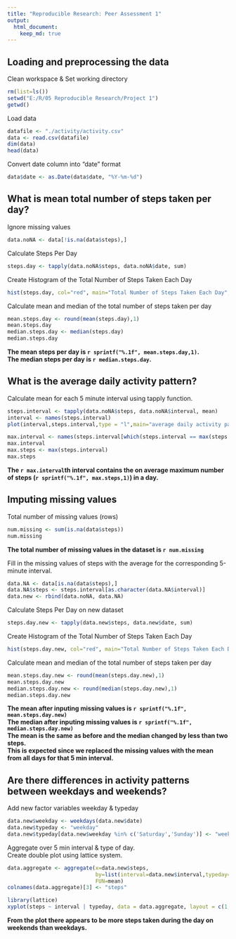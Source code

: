 ```yaml
---
title: "Reproducible Research: Peer Assessment 1"
output: 
  html_document:
    keep_md: true
---
```


## Loading and preprocessing the data
Clean workspace & Set working directory
```r
rm(list=ls())
setwd("E:/R/05 Reproducible Research/Project 1")
getwd()
```

Load data
```r
datafile <- "./activity/activity.csv"
data <- read.csv(datafile)
dim(data)
head(data)
```

Convert date column into "date" format
```r
data$date <- as.Date(data$date, "%Y-%m-%d")
```

## What is mean total number of steps taken per day?
Ignore missing values
```r
data.noNA <- data[!is.na(data$steps),]
```

Calculate Steps Per Day
```r
steps.day <- tapply(data.noNA$steps, data.noNA$date, sum)
```

Create Histogram of the Total Number of Steps Taken Each Day
```r
hist(steps.day, col="red", main="Total Number of Steps Taken Each Day", xlab="Total Steps Per Day")
```

Calculate mean and median of the total number of steps taken per day
```r
mean.steps.day <- round(mean(steps.day),1)
mean.steps.day
median.steps.day <- median(steps.day)
median.steps.day
```
**The mean steps per day is `r sprintf("%.1f", mean.steps.day,1)`.**  
**The median steps per day is `r median.steps.day`.**  

## What is the average daily activity pattern?
Calculate mean for each 5 minute interval using tapply function.
```r
steps.interval <- tapply(data.noNA$steps, data.noNA$interval, mean)
interval <- names(steps.interval)
plot(interval,steps.interval,type = "l",main="average daily activity pattern",xlab="5-minute interval",ylab="average number of steps taken")

max.interval <- names(steps.interval[which(steps.interval == max(steps.interval))])
max.interval
max.steps <- max(steps.interval)
max.steps
```
**The `r max.interval`th interval contains the on average maximum number of steps (`r sprintf("%.1f", max.steps,1)`) in a day.**

## Imputing missing values
Total number of missing values (rows)
```r
num.missing <- sum(is.na(data$steps))
num.missing
```
**The total number of missing values in the dataset is `r num.missing`**

Fill in the missing values of steps with the average for the corresponding 5-minute interval.  
```r
data.NA <- data[is.na(data$steps),]
data.NA$steps <- steps.interval[as.character(data.NA$interval)]
data.new <- rbind(data.noNA, data.NA)
```

Calculate Steps Per Day on new dataset
```r
steps.day.new <- tapply(data.new$steps, data.new$date, sum)
```

Create Histogram of the Total Number of Steps Taken Each Day
```r
hist(steps.day.new, col="red", main="Total Number of Steps Taken Each Day (missing values filled in)", xlab="Total Steps Per Day")
```

Calculate mean and median of the total number of steps taken per day
```r
mean.steps.day.new <- round(mean(steps.day.new),1)
mean.steps.day.new
median.steps.day.new <- round(median(steps.day.new),1)
median.steps.day.new
```
**The mean after inputing missing values is `r sprintf("%.1f", mean.steps.day.new)`**  
**The median after inputing missing values is `r sprintf("%.1f", median.steps.day.new)`**  
**The mean is the same as before and the median changed by less than two steps.**  
**This is expected since we replaced the missing values with the mean from all days for that 5 min interval.**

## Are there differences in activity patterns between weekdays and weekends?

Add new factor variables weekday & typeday
```r
data.new$weekday <- weekdays(data.new$date)
data.new$typeday <- "weekday"
data.new$typeday[data.new$weekday %in% c('Saturday','Sunday')] <- "weekend"
```

Aggregate over 5 min interval & type of day.  
Create double plot using lattice system.
```r
data.aggregate <- aggregate(x=data.new$steps,
                            by=list(interval=data.new$interval,typeday=data.new$typeday),
                            FUN=mean)
colnames(data.aggregate)[3] <- "steps"

library(lattice)
xyplot(steps ~ interval | typeday, data = data.aggregate, layout = c(1, 2), type = "l")

```

**From the plot there appears to be more steps taken during the day on weekends than weekdays.**

